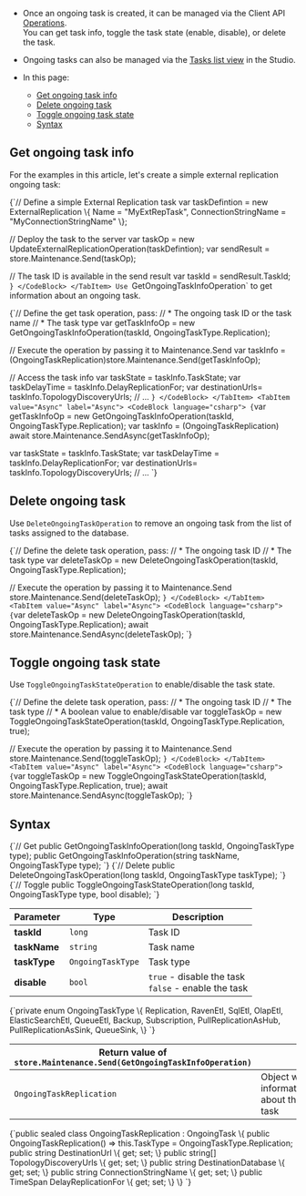 
<Admonition type="note" title="">

* Once an ongoing task is created, it can be managed via the Client API [Operations](../../../../client-api/operations/what-are-operations.mdx).   
  You can get task info, toggle the task state (enable, disable), or delete the task. 

* Ongoing tasks can also be managed via the [Tasks list view](../../../../studio/database/tasks/ongoing-tasks/general-info.mdx#ongoing-tasks---view) in the Studio.

* In this page:
  * [Get ongoing task info](../../../../client-api/operations/maintenance/ongoing-tasks/ongoing-task-operations.mdx#get-ongoing-task-info)
  * [Delete ongoing task](../../../../client-api/operations/maintenance/ongoing-tasks/ongoing-task-operations.mdx#delete-ongoing-task)
  * [Toggle ongoing task state](../../../../client-api/operations/maintenance/ongoing-tasks/ongoing-task-operations.mdx#toggle-ongoing-task-state)
  * [Syntax](../../../../client-api/operations/maintenance/ongoing-tasks/ongoing-task-operations.mdx#syntax)

</Admonition>

## Get ongoing task info

For the examples in this article, let's create a simple external replication ongoing task:

<TabItem value="create_task" label="create_task">
<CodeBlock language="csharp">
{`// Define a simple External Replication task
var taskDefintion = new ExternalReplication
\{
    Name = "MyExtRepTask",
    ConnectionStringName = "MyConnectionStringName"
\};

// Deploy the task to the server
var taskOp = new UpdateExternalReplicationOperation(taskDefintion);
var sendResult = store.Maintenance.Send(taskOp);

// The task ID is available in the send result
var taskId = sendResult.TaskId;
`}
</CodeBlock>
</TabItem>
Use `GetOngoingTaskInfoOperation` to get information about an ongoing task.

<Tabs groupId='languageSyntax'>
<TabItem value="Sync" label="Sync">
<CodeBlock language="csharp">
{`// Define the get task operation, pass:
// * The ongoing task ID or the task name
// * The task type 
var getTaskInfoOp = new GetOngoingTaskInfoOperation(taskId, OngoingTaskType.Replication);

// Execute the operation by passing it to Maintenance.Send
var taskInfo = (OngoingTaskReplication)store.Maintenance.Send(getTaskInfoOp);

// Access the task info
var taskState = taskInfo.TaskState;
var taskDelayTime = taskInfo.DelayReplicationFor;
var destinationUrls= taskInfo.TopologyDiscoveryUrls;
// ...
`}
</CodeBlock>
</TabItem>
<TabItem value="Async" label="Async">
<CodeBlock language="csharp">
{`var getTaskInfoOp = new GetOngoingTaskInfoOperation(taskId, OngoingTaskType.Replication);
var taskInfo = (OngoingTaskReplication) await store.Maintenance.SendAsync(getTaskInfoOp);

var taskState = taskInfo.TaskState;
var taskDelayTime = taskInfo.DelayReplicationFor;
var destinationUrls= taskInfo.TopologyDiscoveryUrls;
// ...
`}
</CodeBlock>
</TabItem>
</Tabs>



## Delete ongoing task

Use `DeleteOngoingTaskOperation` to remove an ongoing task from the list of tasks assigned to the database.

<Tabs groupId='languageSyntax'>
<TabItem value="Sync" label="Sync">
<CodeBlock language="csharp">
{`// Define the delete task operation, pass:
// * The ongoing task ID
// * The task type 
var deleteTaskOp = new DeleteOngoingTaskOperation(taskId, OngoingTaskType.Replication);

// Execute the operation by passing it to Maintenance.Send
store.Maintenance.Send(deleteTaskOp);
`}
</CodeBlock>
</TabItem>
<TabItem value="Async" label="Async">
<CodeBlock language="csharp">
{`var deleteTaskOp = new DeleteOngoingTaskOperation(taskId, OngoingTaskType.Replication);
await store.Maintenance.SendAsync(deleteTaskOp);
`}
</CodeBlock>
</TabItem>
</Tabs>



## Toggle ongoing task state

Use `ToggleOngoingTaskStateOperation` to enable/disable the task state.

<Tabs groupId='languageSyntax'>
<TabItem value="Sync" label="Sync">
<CodeBlock language="csharp">
{`// Define the delete task operation, pass:
// * The ongoing task ID
// * The task type
// * A boolean value to enable/disable
var toggleTaskOp = new ToggleOngoingTaskStateOperation(taskId, OngoingTaskType.Replication, true);

// Execute the operation by passing it to Maintenance.Send
store.Maintenance.Send(toggleTaskOp);
`}
</CodeBlock>
</TabItem>
<TabItem value="Async" label="Async">
<CodeBlock language="csharp">
{`var toggleTaskOp = new ToggleOngoingTaskStateOperation(taskId, OngoingTaskType.Replication, true);
await store.Maintenance.SendAsync(toggleTaskOp);
`}
</CodeBlock>
</TabItem>
</Tabs>



## Syntax

<TabItem value="syntax_1" label="syntax_1">
<CodeBlock language="csharp">
{`// Get
public GetOngoingTaskInfoOperation(long taskId, OngoingTaskType type);
public GetOngoingTaskInfoOperation(string taskName, OngoingTaskType type);
`}
</CodeBlock>
</TabItem>

<TabItem value="syntax_2" label="syntax_2">
<CodeBlock language="csharp">
{`// Delete
public DeleteOngoingTaskOperation(long taskId, OngoingTaskType taskType);
`}
</CodeBlock>
</TabItem>

<TabItem value="syntax_3" label="syntax_3">
<CodeBlock language="csharp">
{`// Toggle
public ToggleOngoingTaskStateOperation(long taskId, OngoingTaskType type, bool disable);
`}
</CodeBlock>
</TabItem>

| Parameter    | Type              | Description                                            |
|--------------|-------------------|--------------------------------------------------------|
| **taskId**   | `long`            | Task ID                                                |
| **taskName** | `string`          | Task name                                              |
| **taskType** | `OngoingTaskType` | Task type                                              |
| **disable**  | `bool`            | `true` - disable the task<br/>`false` - enable the task |

<TabItem value="syntax_4" label="syntax_4">
<CodeBlock language="csharp">
{`private enum OngoingTaskType
\{
    Replication,
    RavenEtl,
    SqlEtl,
    OlapEtl,
    ElasticSearchEtl,
    QueueEtl,
    Backup,
    Subscription,
    PullReplicationAsHub,
    PullReplicationAsSink,
    QueueSink,
\}
`}
</CodeBlock>
</TabItem>

<br/> 

| Return value of `store.Maintenance.Send(GetOngoingTaskInfoOperation)`   |                                        |
|-------------------------------------------------------------------------|----------------------------------------|
| `OngoingTaskReplication`                                                | Object with information about the task |

<TabItem value="syntax_5" label="syntax_5">
<CodeBlock language="csharp">
{`public sealed class OngoingTaskReplication : OngoingTask
\{
    public OngoingTaskReplication() => this.TaskType = OngoingTaskType.Replication;
    public string DestinationUrl \{ get; set; \}
    public string[] TopologyDiscoveryUrls \{ get; set; \}
    public string DestinationDatabase \{ get; set; \}
    public string ConnectionStringName \{ get; set; \}
    public TimeSpan DelayReplicationFor \{ get; set; \}
\}
`}
</CodeBlock>
</TabItem>



